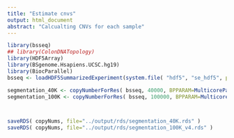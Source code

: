 ```yaml
---
title: "Estimate cnvs"
output: html_document
abstract: "Calcualting CNVs for each sample"
---
```



```r

library(bsseq)
## library(ColonDNATopology)
library(HDF5Array)
library(BSgenome.Hsapiens.UCSC.hg19)
library(BiocParallel)
bsseq <- loadHDF5SummarizedExperiment(system.file( "hdf5", "se_hdf5", package="ColonDNATopology" ))
```


```r

segmentation_40K <- copyNumberForRes( bsseq, 40000, BPPARAM=MulticoreParam(5) )
segmentation_100K <- copyNumberForRes( bsseq, 100000, BPPARAM=MulticoreParam(5) )



saveRDS( copyNums, file="../output/rds/segmentation_40K.rds" )
saveRDS( copyNums, file="../output/rds/segmentation_100K_v4.rds" )


```
